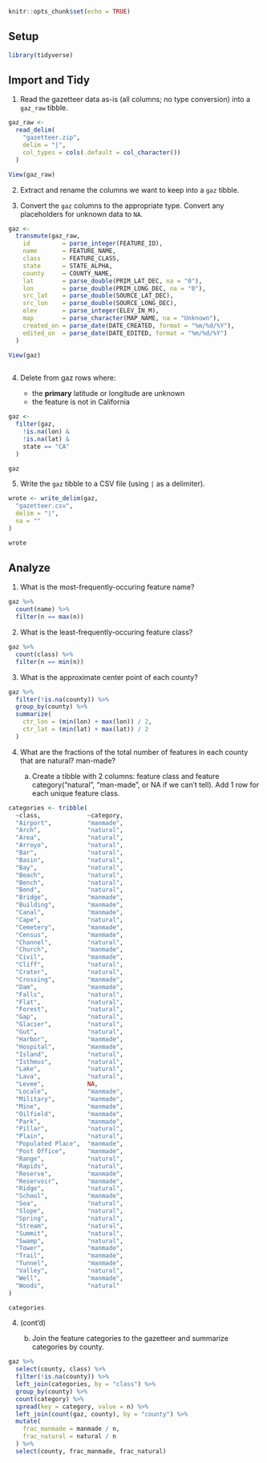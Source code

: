 ```r
knitr::opts_chunk$set(echo = TRUE)
```

## Setup

```r
library(tidyverse)
```

## Import and Tidy

1. Read the gazetteer data as-is (all columns; no type conversion) into a `gaz_raw` tibble.

```r

gaz_raw <-
  read_delim(
    "gazetteer.zip",
    delim = "|",
    col_types = cols(.default = col_character())
  )

View(gaz_raw)

```

2. Extract and rename the columns we want to keep into a `gaz` tibble.

3. Convert the `gaz` columns to the appropriate type. Convert any placeholders for unknown data to `NA`.

```r
gaz <-
  transmute(gaz_raw,
    id         = parse_integer(FEATURE_ID),
    name       = FEATURE_NAME,
    class      = FEATURE_CLASS,
    state      = STATE_ALPHA,
    county     = COUNTY_NAME,
    lat        = parse_double(PRIM_LAT_DEC, na = "0"),
    lon        = parse_double(PRIM_LONG_DEC, na = "0"),
    src_lat    = parse_double(SOURCE_LAT_DEC),
    src_lon    = parse_double(SOURCE_LONG_DEC),
    elev       = parse_integer(ELEV_IN_M),
    map        = parse_character(MAP_NAME, na = "Unknown"),
    created_on = parse_date(DATE_CREATED, format = "%m/%d/%Y"),
    edited_on  = parse_date(DATE_EDITED, format = "%m/%d/%Y")
  )

View(gaz)
     
```

4. Delete from gaz rows where:

    - the **primary** latitude or longitude are unknown
    - the feature is not in California

```r
gaz <-
  filter(gaz,
    !is.na(lon) &
    !is.na(lat) &
    state == "CA"
  )

gaz
```

5. Write the `gaz` tibble to a CSV file (using `|` as a delimiter).

```r
wrote <- write_delim(gaz,
  "gazetteer.csv",
  delim = "|",
  na = ""
)

wrote
```

## Analyze

1. What is the most-frequently-occuring feature name?

```r
gaz %>%
  count(name) %>%
  filter(n == max(n))
```

2. What is the least-frequently-occuring feature class?

```r
gaz %>%
  count(class) %>%
  filter(n == min(n))
```

3. What is the approximate center point of each county? 

```r
gaz %>%
  filter(!is.na(county)) %>%
  group_by(county) %>%
  summarize(
    ctr_lon = (min(lon) + max(lon)) / 2,
    ctr_lat = (min(lat) + max(lat)) / 2
  )
```

4. What are the fractions of the total number of features in each county that are natural? man-made?

    a. Create a tibble with 2 columns: feature class and feature category("natural", "man-made", or NA if we can't tell). Add 1 row for each unique feature class.

```r
categories <- tribble(
  ~class,             ~category,
  "Airport",          "manmade",
  "Arch",             "natural",
  "Area",             "natural",
  "Arroyo",           "natural",
  "Bar",              "natural",
  "Basin",            "natural",
  "Bay",              "natural",
  "Beach",            "natural",
  "Bench",            "natural",
  "Bend",             "natural",
  "Bridge",           "manmade",
  "Building",         "manmade",
  "Canal",            "manmade",
  "Cape",             "natural",
  "Cemetery",         "manmade",
  "Census",           "manmade",
  "Channel",          "natural",
  "Church",           "manmade",
  "Civil",            "manmade",
  "Cliff",            "natural",
  "Crater",           "natural",
  "Crossing",         "manmade",
  "Dam",              "manmade",
  "Falls",            "natural",
  "Flat",             "natural",
  "Forest",           "natural",
  "Gap",              "natural",
  "Glacier",          "natural",
  "Gut",              "natural",
  "Harbor",           "manmade",
  "Hospital",         "manmade",
  "Island",           "natural",
  "Isthmus",          "natural",
  "Lake",             "natural",
  "Lava",             "natural",
  "Levee",            NA,
  "Locale",           "manmade",
  "Military",         "manmade",
  "Mine",             "manmade",
  "Oilfield",         "manmade",
  "Park",             "manmade",
  "Pillar",           "natural",
  "Plain",            "natural",
  "Populated Place",  "manmade",
  "Post Office",      "manmade",
  "Range",            "natural",
  "Rapids",           "natural",
  "Reserve",          "manmade",
  "Reservoir",        "manmade",
  "Ridge",            "natural",
  "School",           "manmade",
  "Sea",              "natural",
  "Slope",            "natural",
  "Spring",           "natural",
  "Stream",           "natural",
  "Summit",           "natural",
  "Swamp",            "natural",
  "Tower",            "manmade",
  "Trail",            "manmade",
  "Tunnel",           "manmade",
  "Valley",           "natural",
  "Well",             "manmade",
  "Woods",            "natural"
)

categories
```

4. (cont'd)

    b. Join the feature categories to the gazetteer and summarize categories by county.

```r
gaz %>%
  select(county, class) %>%
  filter(!is.na(county)) %>%
  left_join(categories, by = "class") %>%
  group_by(county) %>%
  count(category) %>%
  spread(key = category, value = n) %>%
  left_join(count(gaz, county), by = "county") %>%
  mutate(
    frac_manmade = manmade / n,
    frac_natural = natural / n
  ) %>%
  select(county, frac_manmade, frac_natural)
```
